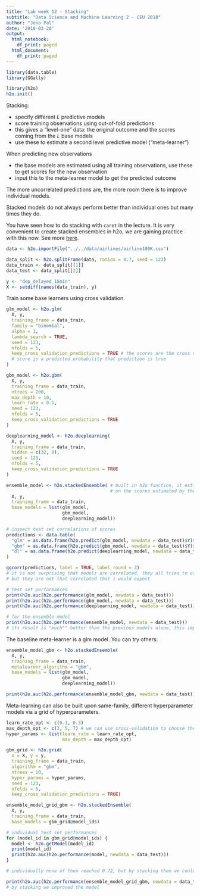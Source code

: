 ```yaml
---
title: "Lab week 12 - Stacking"
subtitle: "Data Science and Machine Learning 2 - CEU 2018"
author: "Jeno Pal"
date: '2018-03-20'
output:
  html_notebook:
    df_print: paged
  html_document:
    df_print: paged
---
```


```r
library(data.table)
library(GGally)

library(h2o)
h2o.init()
```


Stacking:

* specify different $L$ predictive models
* score training observations using out-of-fold predictions
* this gives a "level-one" data: the original outcome and the scores
coming from the $L$ base models
* use these to estimate a second level predictive model ("meta-learner")

When predicting new observations

  * the base models are estimated using all training observations, use these
  to get scores for the new observation
  * input this to the meta-learner model to get the predicted outcome

The more uncorrelated predictions are, the more room there is to
improve individual models.

Stacked models do not always perform better than individual ones but
many times they do.

You have seen
how to do stacking with `caret` in the lecture.
It is very convenient to create stacked ensembles in h2o, we are
gaining practice with this now. See more [here](http://docs.h2o.ai/h2o/latest-stable/h2o-docs/data-science/stacked-ensembles.html).


```r
data <- h2o.importFile("../../data/airlines/airline100K.csv")

data_split <- h2o.splitFrame(data, ratios = 0.7, seed = 123)
data_train <- data_split[[1]]
data_test <- data_split[[2]]

y <- "dep_delayed_15min"
X <- setdiff(names(data_train), y)
```

Train some base learners using cross validation.

```r
glm_model <- h2o.glm(
  X, y,
  training_frame = data_train,
  family = "binomial",
  alpha = 1, 
  lambda_search = TRUE,
  seed = 123,
  nfolds = 5, 
  keep_cross_validation_predictions = TRUE # the scores are the cross validation predictions
  # score is a predicted probability that prediction is true
)
```

```r
gbm_model <- h2o.gbm(
  X, y,
  training_frame = data_train,
  ntrees = 200, 
  max_depth = 10, 
  learn_rate = 0.1, 
  seed = 123,
  nfolds = 5, 
  keep_cross_validation_predictions = TRUE
)
```

```r
deeplearning_model <- h2o.deeplearning(
  X, y,
  training_frame = data_train,
  hidden = c(32, 8),
  seed = 123,
  nfolds = 5, 
  keep_cross_validation_predictions = TRUE
)
```

```r
ensemble_model <- h2o.stackedEnsemble( # built in h2o function, it estimates the meta model
                                       # on the scores estimated by the previously trained models
  X, y,
  training_frame = data_train,
  base_models = list(glm_model, 
                     gbm_model,
                     deeplearning_model))
```

```r
# inspect test set correlations of scores
predictions <- data.table(
  "glm" = as.data.frame(h2o.predict(glm_model, newdata = data_test)$Y)$Y,
  "gbm" = as.data.frame(h2o.predict(gbm_model, newdata = data_test)$Y)$Y,
  "dl" = as.data.frame(h2o.predict(deeplearning_model, newdata = data_test)$Y)$Y
)

ggcorr(predictions, label = TRUE, label_round = 2)
# it is not surprising that models are correlated, they all tries to estimate the same thing
# but they are not that correlated that i would expect
```


```r
# test set performances
print(h2o.auc(h2o.performance(glm_model, newdata = data_test)))
print(h2o.auc(h2o.performance(gbm_model, newdata = data_test)))
print(h2o.auc(h2o.performance(deeplearning_model, newdata = data_test)))
```

```r
# for the ensemble model
print(h2o.auc(h2o.performance(ensemble_model, newdata = data_test)))
# its result is "much"" better than the previous models alone, this improvement is considered as a high improvement
```

The baseline meta-learner is a glm model. You can try others:
```r
ensemble_model_gbm <- h2o.stackedEnsemble(
  X, y,
  training_frame = data_train,
  metalearner_algorithm = "gbm",
  base_models = list(glm_model, 
                     gbm_model,
                     deeplearning_model))
```

```r
print(h2o.auc(h2o.performance(ensemble_model_gbm, newdata = data_test)))
```

Meta-learning can also be built upon same-family, different
hyperparameter models via a grid of hyperparameters.

```r
learn_rate_opt <- c(0.1, 0.3)
max_depth_opt <- c(3, 5, 7) # we can use cross-validation to choose the best hyperparameter
hyper_params <- list(learn_rate = learn_rate_opt,
                     max_depth = max_depth_opt)

gbm_grid <- h2o.grid(
  x = X, y = y,
  training_frame = data_train,
  algorithm = "gbm",
  ntrees = 10,
  hyper_params = hyper_params,
  seed = 123,
  nfolds = 5, 
  keep_cross_validation_predictions = TRUE)
```

```r
ensemble_model_grid_gbm <- h2o.stackedEnsemble(
  X, y,
  training_frame = data_train,
  base_models = gbm_grid@model_ids)
```

```r
# individual test set performances
for (model_id in gbm_grid@model_ids) {
  model <- h2o.getModel(model_id)
  print(model_id)
  print(h2o.auc(h2o.performance(model, newdata = data_test)))
}

# individually none of them reached 0.72, but by stacking them we could improve that
```

```r
print(h2o.auc(h2o.performance(ensemble_model_grid_gbm, newdata = data_test)))
# by stacking we improved the model 
```




